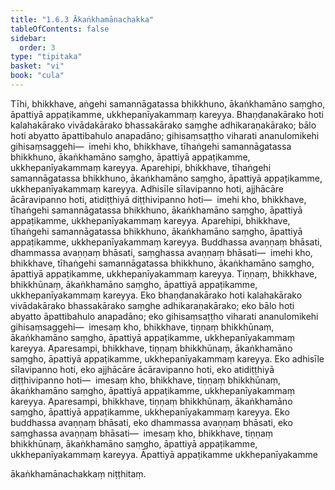 ```yaml
---
title: "1.6.3 Ākaṅkhamānachakka"
tableOfContents: false
sidebar:
  order: 3
type: "tipitaka"
basket: "vi"
book: "cula"
---
```



<DynamicBreadcrumb />

<Division number="59" book="cula" e="ch" v="4" p="62">

<Paragraph number="273" book="cula">
Tīhi, bhikkhave, aṅgehi samannāgatassa bhikkhuno, ākaṅkhamāno saṃgho, āpattiyā appaṭikamme, ukkhepanīyakammaṃ kareyya. Bhaṇḍanakārako hoti kalahakārako vivādakārako bhassakārako saṃghe adhikaraṇakārako; bālo hoti abyatto āpattibahulo anapadāno; gihisaṃsaṭṭho viharati ananulomikehi gihisaṃsaggehi—  imehi kho, bhikkhave, tīhaṅgehi samannāgatassa bhikkhuno, ākaṅkhamāno saṃgho, āpattiyā appaṭikamme, ukkhepanīyakammaṃ kareyya.
</Paragraph>

<Paragraph number="274" book="cula">
Aparehipi, bhikkhave, tīhaṅgehi samannāgatassa bhikkhuno, ākaṅkhamāno saṃgho, āpattiyā appaṭikamme, ukkhepanīyakammaṃ kareyya. Adhisīle sīlavipanno hoti, ajjhācāre ācāravipanno hoti, atidiṭṭhiyā diṭṭhivipanno hoti—  imehi kho, bhikkhave, tīhaṅgehi samannāgatassa bhikkhuno, ākaṅkhamāno saṃgho, āpattiyā appaṭikamme, ukkhepanīyakammaṃ kareyya.
</Paragraph>

<Paragraph number="275" book="cula">
Aparehipi, bhikkhave, tīhaṅgehi samannāgatassa bhikkhuno, ākaṅkhamāno saṃgho, āpattiyā appaṭikamme, ukkhepanīyakammaṃ kareyya. Buddhassa avaṇṇaṃ bhāsati, dhammassa avaṇṇaṃ bhāsati, saṃghassa avaṇṇaṃ bhāsati—  imehi kho, bhikkhave, tīhaṅgehi samannāgatassa bhikkhuno, ākaṅkhamāno saṃgho, āpattiyā appaṭikamme, ukkhepanīyakammaṃ kareyya.
</Paragraph>

<Paragraph number="276" book="cula">
Tiṇṇaṃ, bhikkhave, bhikkhūnaṃ, ākaṅkhamāno saṃgho, āpattiyā appaṭikamme, ukkhepanīyakammaṃ kareyya. Eko bhaṇḍanakārako hoti kalahakārako vivādakārako bhassakārako saṃghe adhikaraṇakārako; eko bālo hoti abyatto āpattibahulo anapadāno; eko gihisaṃsaṭṭho viharati ananulomikehi gihisaṃsaggehi—  imesaṃ kho, bhikkhave, tiṇṇaṃ bhikkhūnaṃ, ākaṅkhamāno saṃgho, āpattiyā appaṭikamme, ukkhepanīyakammaṃ kareyya.
</Paragraph>

<Paragraph number="277" book="cula">
Aparesampi, bhikkhave, tiṇṇaṃ bhikkhūnaṃ, ākaṅkhamāno saṃgho, āpattiyā appaṭikamme, ukkhepanīyakammaṃ kareyya. Eko adhisīle sīlavipanno hoti, eko ajjhācāre ācāravipanno hoti, eko atidiṭṭhiyā diṭṭhivipanno hoti—  imesaṃ kho, bhikkhave, tiṇṇaṃ bhikkhūnaṃ, ākaṅkhamāno saṃgho, āpattiyā appaṭikamme, ukkhepanīyakammaṃ kareyya.
</Paragraph>

<Paragraph number="278" book="cula">
Aparesampi, bhikkhave, tiṇṇaṃ bhikkhūnaṃ, ākaṅkhamāno saṃgho, āpattiyā appaṭikamme, ukkhepanīyakammaṃ kareyya. Eko buddhassa avaṇṇaṃ bhāsati, eko dhammassa avaṇṇaṃ bhāsati, eko saṃghassa avaṇṇaṃ bhāsati—  imesaṃ kho, bhikkhave, tiṇṇaṃ bhikkhūnaṃ, ākaṅkhamāno saṃgho, āpattiyā appaṭikamme, ukkhepanīyakammaṃ kareyya.

</Paragraph>
</Division>

<Paragraph number="279" type="center" book="cula">
Āpattiyā appaṭikamme ukkhepanīyakamme

  
ākaṅkhamānachakkaṃ niṭṭhitaṃ.
</Paragraph>